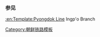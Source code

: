 {{鐵道路線
| 模板名稱 = 芿浦線
| 名稱 = [[芿浦線]]
| 代表色 = blue
| 背景顏色 = #ffffff
| 車站列表 = [[鳩峴站|鳩峴]] - [[芿浦站|芿浦]]
}}<noinclude>
===参见===
[[:en:Template:Pyongdok Line]] Ingp'o Branch
[[Category:朝鲜铁路模板]]
</noinclude>